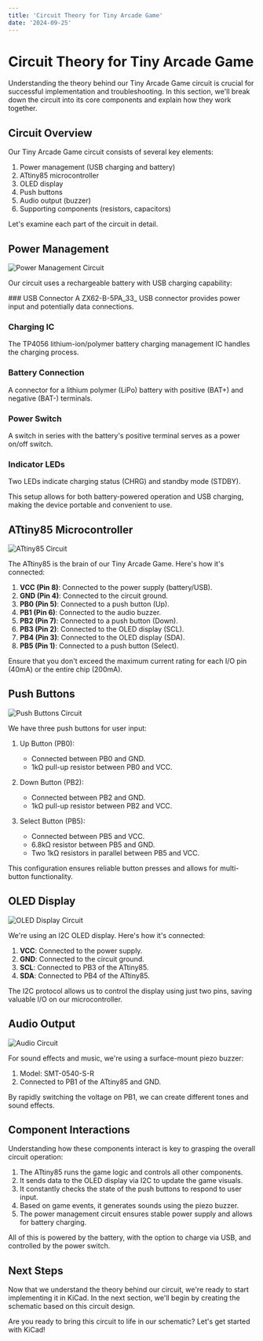 ```yaml
---
title: 'Circuit Theory for Tiny Arcade Game'
date: '2024-09-25'
---
```



# Circuit Theory for Tiny Arcade Game

Understanding the theory behind our Tiny Arcade Game circuit is crucial for successful implementation and troubleshooting. In this section, we'll break down the circuit into its core components and explain how they work together.

## Circuit Overview

Our Tiny Arcade Game circuit consists of several key elements:

1. Power management (USB charging and battery)
2. ATtiny85 microcontroller
3. OLED display
4. Push buttons
5. Audio output (buzzer)
6. Supporting components (resistors, capacitors)

Let's examine each part of the circuit in detail.

## Power Management

<Image src="/media/power_management.png" alt="Power Management Circuit" width={600} height={400} />

Our circuit uses a rechargeable battery with USB charging capability:

<Steps>
### USB Connector
A ZX62-B-5PA_33_ USB connector provides power input and potentially data connections.

### Charging IC
The TP4056 lithium-ion/polymer battery charging management IC handles the charging process.

### Battery Connection
A connector for a lithium polymer (LiPo) battery with positive (BAT+) and negative (BAT-) terminals.

### Power Switch
A switch in series with the battery's positive terminal serves as a power on/off switch.

### Indicator LEDs
Two LEDs indicate charging status (CHRG) and standby mode (STDBY).
</Steps>

<Callout type="info">
  This setup allows for both battery-powered operation and USB charging, making the device portable and convenient to use.
</Callout>

## ATtiny85 Microcontroller

<Image src="/media/attiny85.png" alt="ATtiny85 Circuit" width={600} height={400} />

The ATtiny85 is the brain of our Tiny Arcade Game. Here's how it's connected:

1. **VCC (Pin 8)**: Connected to the power supply (battery/USB).
2. **GND (Pin 4)**: Connected to the circuit ground.
3. **PB0 (Pin 5)**: Connected to a push button (Up).
4. **PB1 (Pin 6)**: Connected to the audio buzzer.
5. **PB2 (Pin 7)**: Connected to a push button (Down).
6. **PB3 (Pin 2)**: Connected to the OLED display (SCL).
7. **PB4 (Pin 3)**: Connected to the OLED display (SDA).
8. **PB5 (Pin 1)**: Connected to a push button (Select).

<Callout type="warning">
  Ensure that you don't exceed the maximum current rating for each I/O pin (40mA) or the entire chip (200mA).
</Callout>

## Push Buttons

<Image src="/media/buttons_circuit.png" alt="Push Buttons Circuit" width={600} height={400} />

We have three push buttons for user input:

1. Up Button (PB0):
   - Connected between PB0 and GND.
   - 1kΩ pull-up resistor between PB0 and VCC.

2. Down Button (PB2):
   - Connected between PB2 and GND.
   - 1kΩ pull-up resistor between PB2 and VCC.

3. Select Button (PB5):
   - Connected between PB5 and VCC.
   - 6.8kΩ resistor between PB5 and GND.
   - Two 1kΩ resistors in parallel between PB5 and VCC.

This configuration ensures reliable button presses and allows for multi-button functionality.

## OLED Display

<Image src="/media/oled.png" alt="OLED Display Circuit" width={600} height={400} />

We're using an I2C OLED display. Here's how it's connected:

1. **VCC**: Connected to the power supply.
2. **GND**: Connected to the circuit ground.
3. **SCL**: Connected to PB3 of the ATtiny85.
4. **SDA**: Connected to PB4 of the ATtiny85.

The I2C protocol allows us to control the display using just two pins, saving valuable I/O on our microcontroller.

## Audio Output

<Image src="/media/audio_circuit.png" alt="Audio Circuit" width={600} height={400} />

For sound effects and music, we're using a surface-mount piezo buzzer:

1. Model: SMT-0540-S-R
2. Connected to PB1 of the ATtiny85 and GND.

By rapidly switching the voltage on PB1, we can create different tones and sound effects.

## Component Interactions

Understanding how these components interact is key to grasping the overall circuit operation:

1. The ATtiny85 runs the game logic and controls all other components.
2. It sends data to the OLED display via I2C to update the game visuals.
3. It constantly checks the state of the push buttons to respond to user input.
4. Based on game events, it generates sounds using the piezo buzzer.
5. The power management circuit ensures stable power supply and allows for battery charging.

All of this is powered by the battery, with the option to charge via USB, and controlled by the power switch.

## Next Steps

Now that we understand the theory behind our circuit, we're ready to start implementing it in KiCad. In the next section, we'll begin by creating the schematic based on this circuit design.

Are you ready to bring this circuit to life in our schematic? Let's get started with KiCad!